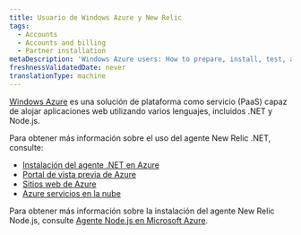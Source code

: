 ```yaml
---
title: Usuario de Windows Azure y New Relic
tags:
  - Accounts
  - Accounts and billing
  - Partner installation
metaDescription: 'Windows Azure users: How to prepare, install, test, and initialize the New Relic agent.'
freshnessValidatedDate: never
translationType: machine
---
```


[Windows Azure](https://www.windowsazure.com/ "El enlace se abre en una ventana nueva.") es una solución de plataforma como servicio (PaaS) capaz de alojar aplicaciones web utilizando varios lenguajes, incluidos .NET y Node.js.

Para obtener más información sobre el uso del agente New Relic .NET, consulte:

* [Instalación del agente .NET en Azure](/docs/dotnet/installing-the-net-agent-on-azure)
* [Portal de vista previa de Azure](/docs/agents/net-agent/azure-installation/azure-preview-portal)
* [Sitios web de Azure](/docs/dotnet/azure-web-sites)
* [Azure servicios en la nube](/docs/dotnet/azure-cloud-services)

Para obtener más información sobre la instalación del agente New Relic Node.js, consulte [Agente Node.js en Microsoft Azure](/docs/nodejs/nodejs-agent-on-microsoft-azure).
